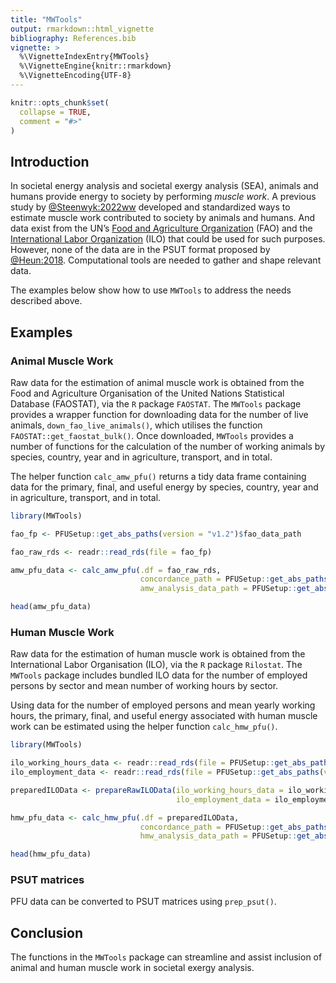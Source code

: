 ```yaml
---
title: "MWTools"
output: rmarkdown::html_vignette
bibliography: References.bib
vignette: >
  %\VignetteIndexEntry{MWTools}
  %\VignetteEngine{knitr::rmarkdown}
  %\VignetteEncoding{UTF-8}
---
```


```r
knitr::opts_chunk$set(
  collapse = TRUE,
  comment = "#>"
)
```


## Introduction

In societal energy analysis and societal exergy analysis (SEA), 
animals and humans provide energy to society by performing _muscle work_.
A previous study by [@Steenwyk:2022ww](https://doi.org/10.1007/s41247-022-00096-z)
developed and standardized ways to estimate
muscle work contributed to society by animals and humans.
And data exist from the UN's
[Food and Agriculture Organization](https://www.fao.org/home/en) (FAO) and
the [International Labor Organization](https://www.ilo.org) (ILO)
that could be used for such purposes.
However, none of the data are in the PSUT format
proposed by 
[@Heun:2018](https://doi.org/10.1016/j.apenergy.2018.05.109).
Computational tools are needed to gather and shape relevant data.

The examples below show how to use `MWTools` to address
the needs described above.


## Examples

### Animal Muscle Work

Raw data for the estimation of animal muscle work
is obtained from the Food and Agriculture Organisation 
of the United Nations Statistical Database (FAOSTAT), 
via the `R` package `FAOSTAT`.
The `MWTools` package provides a wrapper function 
for downloading data for the number of live animals,
`down_fao_live_animals()`, which utilises the function `FAOSTAT::get_faostat_bulk()`. 
Once downloaded, `MWTools` provides a number of functions
for the calculation of the number of working animals 
by species, country, year and in agriculture, transport, and in total.

The helper function `calc_amw_pfu()` returns a tidy data frame
containing data for the primary, final, and useful energy 
by species, country, year and in agriculture, transport, and in total.

```r
library(MWTools)

fao_fp <- PFUSetup::get_abs_paths(version = "v1.2")$fao_data_path

fao_raw_rds <- readr::read_rds(file = fao_fp)

amw_pfu_data <- calc_amw_pfu(.df = fao_raw_rds,
                             concordance_path = PFUSetup::get_abs_paths()$mw_concordance_path,
                             amw_analysis_data_path = PFUSetup::get_abs_paths()$amw_analysis_data_path)

head(amw_pfu_data)
```


### Human Muscle Work

Raw data for the estimation of human muscle work
is obtained from the International Labor Organisation (ILO), 
via the `R` package `Rilostat`.
The `MWTools` package includes bundled ILO data for the number of employed persons by sector and mean number of working hours by sector.

Using data for the number of employed persons and 
mean yearly working hours,
the primary, final, and useful energy associated 
with human muscle work can be estimated 
using the helper function `calc_hmw_pfu()`.

``` r
library(MWTools)

ilo_working_hours_data <- readr::read_rds(file = PFUSetup::get_abs_paths(version = "v1.2")$ilo_working_hours_data_path)
ilo_employment_data <- readr::read_rds(file = PFUSetup::get_abs_paths(version = "v1.2")$ilo_employment_data_path)

preparedILOData <- prepareRawILOData(ilo_working_hours_data = ilo_working_hours_data,
                                     ilo_employment_data = ilo_employment_data)

hmw_pfu_data <- calc_hmw_pfu(.df = preparedILOData,
                             concordance_path = PFUSetup::get_abs_paths()$mw_concordance_path,
                             hmw_analysis_data_path = PFUSetup::get_abs_paths()$hmw_analysis_data_path)

head(hmw_pfu_data)
```


### PSUT matrices

PFU data can be converted to PSUT matrices using `prep_psut()`.


## Conclusion

The functions in the `MWTools` package can streamline and assist inclusion 
of animal and human muscle work in societal exergy analysis.
